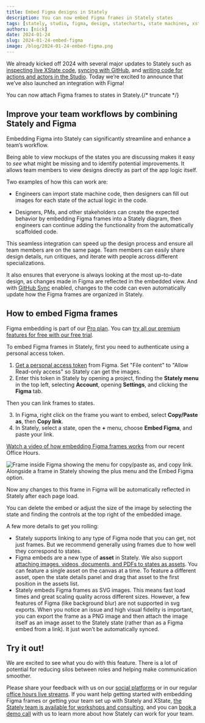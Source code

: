 ```yaml
---
title: Embed Figma designs in Stately
description: You can now embed Figma frames in Stately states
tags: [stately, studio, figma, design, statecharts, state machines, xstate]
authors: [nick]
date: 2024-01-24
slug: 2024-01-24-embed-figma
image: /blog/2024-01-24-embed-figma.png
---
```


We already kicked off 2024 with several major updates to Stately such as [inspecting live XState code](/blog/2024-01-15-stately-inspector), [syncing with GitHub](/blog/2024-01-09-introducing-bidirectional-github-sync), and [writing code for actions and actors in the Studio](/blog/2024-01-09-introducing-sources). Today we’re excited to announce that we’ve also launched an integration with Figma!

You can now attach Figma frames to states in Stately.{/* truncate */}

<p>
  <ThemedImage
    alt="Three Figma frames displayed in three Stately states for a music player. The ready state shows a record stack app view, following the openAlbum event, the viewingAlbum state shows the Wild Winds album coverart and information, from the viewingAlbum state, there’s a play event that takes you to the playingAlbum state which shows the album list for the Wild Winds album and a player progress bar. The pause event returns from the playingAlbum state to the viewingAlbum state."
    sources={{
      light: '/blog/2024-01-24-embed-figma/figma-light.png',
      dark: '/blog/2024-01-24-embed-figma/figma-dark.png',
    }}
  />
</p>

## Improve your team workflows by combining Stately and Figma

Embedding Figma into Stately can significantly streamline and enhance a team’s workflow.

Being able to view mockups of the states you are discussing makes it easy to _see_ what might be missing and to identify potential improvements. It allows team members to view designs directly as part of the app logic itself.

Two examples of how this can work are:

- Engineers can import state machine code, then designers can fill out images for each state of the actual logic in the code.

- Designers, PMs, and other stakeholders can create the expected behavior by embedding Figma frames into a Stately diagram, then engineers can continue adding the functionality from the automatically scaffolded code.

This seamless integration can speed up the design process and ensure all team members are on the same page. Team members can easily share design details, run critiques, and iterate with people across different specializations.

It also ensures that everyone is always looking at the most up-to-date design, as changes made in Figma are reflected in the embedded view. And with [GitHub Sync](blog/2024-01-09-introducing-bidirectional-github-sync) enabled, changes to the code can even automatically update how the Figma frames are organized in Stately.

## How to embed Figma frames

Figma embedding is part of our [Pro plan](/docs/studio-pro-plan). You can [try all our premium features for free with our free trial](https://stately.ai/pricing).

To embed Figma frames in Stately, first you need to authenticate using a personal access token.

1. [Get a personal access token](https://help.figma.com/hc/en-us/articles/8085703771159-Manage-personal-access-tokens) from Figma. Set "File content" to "Allow Read-only access" so Stately can get the images.
2. Enter this token in Stately by opening a project, finding the **Stately menu** in the top left, selecting **Account**, opening **Settings**, and clicking the **Figma** tab.

Then you can link frames to states.

3. In Figma, right click on the frame you want to embed, select **Copy/Paste as**, then **Copy link**.
4. In Stately, select a state, open the **+** menu, choose **Embed Figma**, and paste your link.

[Watch a video of how embedding Figma frames works](https://www.youtube.com/live/c05bOPeinSA?si=qyUlnx7f7_StLDZ_&t=1006) from our recent Office Hours.

![Frame inside Figma showing the menu for copy/paste as, and copy link. Alongside a frame in Stately showing the plus menu and the Embed Figma option.](figmatostately.png)

Now any changes to this frame in Figma will be automatically reflected in Stately after each page load.

You can delete the embed or adjust the size of the image by selecting the state and finding the controls at the top right of the embedded image.

A few more details to get you rolling:

- Stately supports linking to any type of Figma node that you can get, not just frames. But we recommend generally using frames due to how well they correspond to states.
- Figma embeds are a new type of **asset** in Stately. We also support [attaching images, videos, documents, and PDFs to states as assets](/docs/assets). You can feature a single asset on the canvas at a time. To feature a different asset, open the state details panel and drag that asset to the first position in the assets list.
- Stately embeds Figma frames as SVG images. This means fast load times and great scaling quality across different sizes. However, a few features of Figma (like background blur) are not supported in svg exports. When you notice an issue and high visual fidelity is important, you can export the frame as a PNG image and then attach the image itself as an image asset to the Stately state (rather than as a Figma embed from a link). It just won’t be automatically synced.

## Try it out!

We are excited to see what you do with this feature. There is a lot of potential for reducing silos between roles and helping make communication smoother.

Please share your feedback with us on our [social platforms](https://discord.stately.ai) or in our regular [office hours live streams](https://www.youtube.com/watch?v=-Jf9N-EaUx0&list=PLvWgkXBB3dd6PXbSoctwDXjWX-AQrxhds). If you want help getting started with embedding Figma frames or getting your team set up with Stately and XState, [the Stately team is available for workshops and consulting](https://stately.ai/pricing#services), and you can [book a demo call](https://calendly.com/d/yc8-3hq-rpc/request-a-demo) with us to learn more about how Stately can work for your team.
